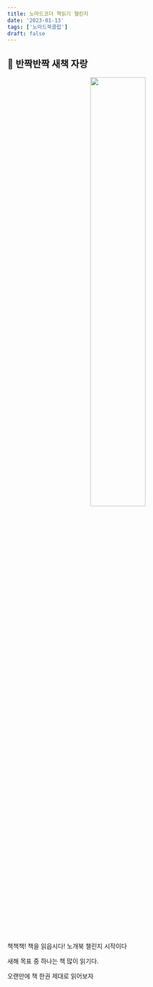 ```yaml
---
title: 노마드코더 책읽기 챌린지
date: '2023-01-13'
tags: ['노마드북클럽']
draft: false
---
```


## 📔 반짝반짝 새책 자랑

<center>
  <img
    src="https://user-images.githubusercontent.com/72537762/212260836-42d9387b-336a-4f61-8bad-147571b186d0.jpeg"
    width="50%"
    height="50%"
  />
</center>

책책책! 책을 읽읍시다! 노개북 챌린지 시작이다

새해 목표 중 하나는 책 많이 읽기다.

오랜만에 책 한권 제대로 읽어보자
